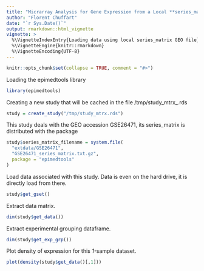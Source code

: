 ```yaml
---
title: "Micrarray Analysis for Gene Expression from a Local **series_matrix** GEO File (GSE26471, 1 samples)"
author: "Florent Chuffart"
date: "`r Sys.Date()`"
output: rmarkdown::html_vignette
vignette: >
  %\VignetteIndexEntry{Loading data using local series_matrix GEO file}
  %\VignetteEngine{knitr::rmarkdown}
  %\VignetteEncoding{UTF-8}
---
```


```r
knitr::opts_chunk$set(collapse = TRUE, comment = "#>")
```

Loading the epimedtools library

``` r
library(epimedtools)
```

Creating a new study that will be cached in the file /tmp/study_mtrx_.rds
```r
study = create_study("/tmp/study_mtrx.rds")
```

This study deals with the GEO accession GSE26471, its series_matrix is distributed with the package
``` r
study$series_matrix_filename = system.file(
  "extdata/GSE26471", 
  "GSE26471_series_matrix.txt.gz", 
  package = "epimedtools"
)
```

Load data associated with this study. Data is even on the hard drive, it is directly load from there.
``` r
study$get_gset()
```

Extract data matrix.
``` r
dim(study$get_data())
```

Extract experimental grouping dataframe.
``` r
dim(study$get_exp_grp())
```

Plot density of expression for this *1-*sample dataset. 
``` r
plot(density(study$get_data()[,1]))
```
